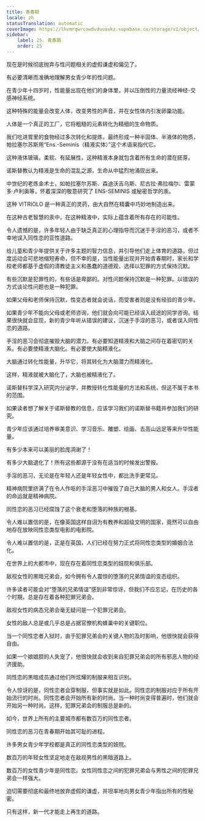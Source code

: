 ```yaml
---
title: 青春期
locale: zh
statusTranslation: automatic
coverImage: https://lhvmrqwrcowdvduuaukz.supabase.co/storage/v1/object/public/strapi-uploads/small_cover-educacion-fundamental.webp-2d51a7828a2b1309555be27f7e2a61a0.webp
sidebar:
    label: 25. 青春期
    order: 25
---
```

现在是时候彻底抛弃与性问题相关的虚假谦虚和偏见了。

有必要清晰而准确地理解男女青少年的性问题。

在青少年十四岁时，性能量出现在他们的身体里，并以压倒性的力量流经神经-交感神经系统。

这种特殊的能量会改变人体，改变男性的声音，并在女性体内引发卵巢功能。

人体是一个真正的工厂，它将粗糙的元素转化为精细的生命物质。

我们吃进胃里的食物经过多次转化和提炼，最终形成一种半固体、半液体的物质，帕拉塞尔苏斯用“Ens.-Seminis（精液实体）”这个术语来指代它。

这种液体玻璃，柔软、有延展性，这种精液本身就包含着所有生命的潜在胚芽。

诺斯替教认为精液是生命的混乱之源，生命从中猛烈地涌现出来。

中世纪的老炼金术士，如帕拉塞尔苏斯、森迪沃吉乌斯、尼古拉·弗拉梅尔、雷蒙多·卢利奥等，怀着深深的敬意研究了 ENS-SEMINIS 或秘密哲学的汞。

这种 VITRIOLO 是一种真正的灵药，由大自然在精囊中巧妙地制造出来。

在这种古老智慧的汞中，在这种精液中，实际上蕴含着所有存在的可能性。

令人遗憾的是，许多年轻人由于缺乏真正的心理指导而沉迷于手淫的恶习，或者不幸地误入同性恋的亚性道路。

给儿童和青少年提供关于许多主题的智力信息，并引导他们走上体育的道路，但过度运动会可悲地缩短寿命，但不幸的是，当性能量出现并开始青春期时，家长和学校老师都基于虚假的清教徒主义和愚蠢的道德观，选择以犯罪的方式保持沉默。

有些沉默是犯罪性的，有些话是卑鄙的。对性问题保持沉默是一种犯罪。以错误的方式谈论性问题也是一种犯罪。

如果父母和老师保持沉默，性变态者就会说话，而受害者则是没有经验的青少年。

如果青少年不能向父母或老师咨询，他们就会向可能已经误入歧途的同学咨询。结果很快就会显现，新的青少年听从错误的建议，沉迷于手淫的恶习，或者误入同性恋的道路。

手淫的恶习会彻底摧毁大脑的潜力。有必要知道精液和大脑之间存在着密切的关系。有必要使精液大脑化。有必要使大脑精液化。

大脑通过转化性能量，升华它，将其转化为大脑潜力而精液化。

这样，精液就被大脑化了，大脑也被精液化了。

诺斯替科学深入研究内分泌学，并教授转化性能量的方法和系统，但这不属于本书的范围。

如果读者想了解关于诺斯替教的信息，应该学习我们的诺斯替书籍并参加我们的研究。

青少年应该通过培养审美意识、学习音乐、雕塑、绘画、去高山远足等来升华性能量。

有多少本来可以美丽的脸庞凋谢了！

有多少大脑退化了！所有这些都源于没有在适当的时候发出警报。

手淫的恶习，无论是在年轻人还是年轻女性中，都比洗手更常见。

精神病院里挤满了在令人作呕的手淫恶习中摧毁了自己大脑的男人和女人。手淫者的命运就是精神病院。

同性恋的恶习已经腐蚀了这个衰老和堕落的种族的根基。

令人难以置信的是，在像英国这样自诩为有教养和超级文明的国家，竟然可以自由地存在放映同性恋类型电影的电影院。

令人难以置信的是，正是在英国，人们已经在努力正式将同性恋类型的婚姻合法化。

在世界上的大都市中，现在存在着同性恋类型的妓院和俱乐部。

敌视女性的黑暗兄弟会，如今拥有令人震惊的堕落的兄弟情谊的变态组织。

许多读者可能会对“堕落的兄弟情谊”感到非常惊讶，但我们不应忘记，在历史的各个时期，总是存在着各种犯罪兄弟会。

敌视女性的病态兄弟会毫无疑问是一个犯罪兄弟会。

女性的敌人总是或几乎总是占据官僚机构蜂巢中的关键职位。

当一个同性恋者入狱时，由于犯罪兄弟会的关键人物的及时影响，他很快就会获得自由。

如果一个娘娘腔的人失宠了，他很快就会收到来自犯罪兄弟会的所有邪恶人物的经济援助。

同性恋的黑暗成员通过他们所炫耀的制服来相互识别。

令人惊讶的是，同性恋者会穿制服，但事实就是如此。同性恋的制服对应于所有开始流行的时尚。同性恋者会开始所有新的时尚。当一种时尚变得普遍时，他们就会开始另一种时尚。这样，犯罪兄弟会的制服总是新的。

如今，世界上所有的主要城市都有数百万的同性恋者。

同性恋的恶习在青春期开始其可耻的进程。

许多男女青少年学校都是真正的同性恋类型的妓院。

数百万的年轻女性坚定地走在敌视男性的黑暗道路上。

数百万的女性青少年是同性恋。女性同性恋之间的犯罪兄弟会与男性之间的犯罪兄弟会一样强大。

迫切需要彻底和最终地放弃虚假的谦虚，并坦率地向男女青少年指出所有的性秘密。

只有这样，新一代才能走上再生的道路。

